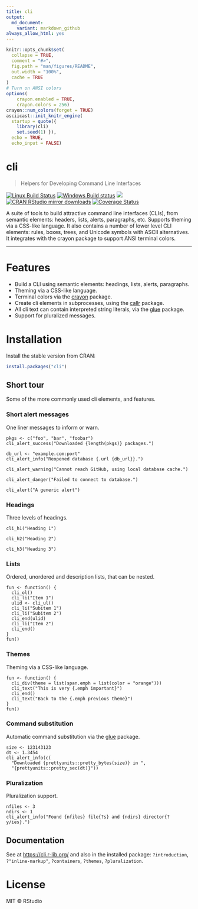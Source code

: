 ```yaml
---
title: cli
output:
  md_document:
    variant: markdown_github
always_allow_html: yes
---
```


<!-- README.md is generated from README.Rmd. Please edit that file -->

```r
knitr::opts_chunk$set(
  collapse = TRUE,
  comment = "#>",
  fig.path = "man/figures/README",
  out.width = "100%",
  cache = TRUE
)
# Turn on ANSI colors
options(
    crayon.enabled = TRUE,
    crayon.colors = 256)
crayon::num_colors(forget = TRUE)
asciicast::init_knitr_engine(
  startup = quote({
    library(cli)
    set.seed(1) }),
  echo = TRUE,
  echo_input = FALSE)
```

# cli

> Helpers for Developing Command Line Interfaces

[![Linux Build Status](https://api.travis-ci.org/r-lib/cli.svg?branch=master)](https://travis-ci.org/r-lib/cli)
[![Windows Build status](https://ci.appveyor.com/api/projects/status/github/r-lib/cli?svg=true)](https://ci.appveyor.com/project/gaborcsardi/cli)
[![](http://www.r-pkg.org/badges/version/cli)](http://www.r-pkg.org/pkg/cli)
[![CRAN RStudio mirror downloads](http://cranlogs.r-pkg.org/badges/cli)](http://www.r-pkg.org/pkg/cli)
[![Coverage Status](https://img.shields.io/codecov/c/github/r-lib/cli/master.svg)](https://codecov.io/github/r-lib/cli?branch=master)

A suite of tools to build attractive command line interfaces
(CLIs), from semantic elements: headers, lists, alerts, paragraphs,
etc. Supports theming via a CSS-like language. It also contains a
number of lower level CLI elements: rules, boxes, trees, and
Unicode symbols with ASCII alternatives. It integrates with the
crayon package to support ANSI terminal colors.

---

# Features

* Build a CLI using semantic elements: headings, lists, alerts, paragraphs.
* Theming via a CSS-like language.
* Terminal colors via the [crayon](https://github.com/r-lib/crayon) package.
* Create cli elements in subprocesses, using the
  [callr](https://github.com/r-lib/callr) package.
* All cli text can contain interpreted string literals, via the
  [glue](https://github.com/tidyverse/glue) package.
* Support for pluralized messages.

# Installation

Install the stable version from CRAN:

```r
install.packages("cli")
```

## Short tour

Some of the more commonly used cli elements, and features.

### Short alert messages

One liner messages to inform or warn.

```asciicast
pkgs <- c("foo", "bar", "foobar")
cli_alert_success("Downloaded {length(pkgs)} packages.")
```

```asciicast
db_url <- "example.com:port"
cli_alert_info("Reopened database {.url {db_url}}.")
```

```asciicast
cli_alert_warning("Cannot reach GitHub, using local database cache.")
```

```asciicast
cli_alert_danger("Failed to connect to database.")
```

```asciicast
cli_alert("A generic alert")
```

### Headings

Three levels of headings.

```asciicast
cli_h1("Heading 1")
```

```asciicast
cli_h2("Heading 2")
```

```asciicast
cli_h3("Heading 3")
```

### Lists

Ordered, unordered and description lists, that can be nested.

```asciicast
fun <- function() {
  cli_ol()
  cli_li("Item 1")
  ulid <- cli_ul()
  cli_li("Subitem 1")
  cli_li("Subitem 2")
  cli_end(ulid)
  cli_li("Item 2")
  cli_end()
}
fun()
```

### Themes

Theming via a CSS-like language.

```asciicast
fun <- function() {
  cli_div(theme = list(span.emph = list(color = "orange")))
  cli_text("This is very {.emph important}")
  cli_end()
  cli_text("Back to the {.emph previous theme}")
}
fun()
```

### Command substitution

Automatic command substitution via the
[glue](https://github.com/tidyverse/glue) package.

```asciicast
size <- 123143123
dt <- 1.3454
cli_alert_info(c(
  "Downloaded {prettyunits::pretty_bytes(size)} in ",
  "{prettyunits::pretty_sec(dt)}"))
```

### Pluralization

Pluralization support.

```asciicast
nfiles <- 3
ndirs <- 1
cli_alert_info("Found {nfiles} file{?s} and {ndirs} director{?y/ies}.")
```

## Documentation

See at [https://cli.r-lib.org/](https://cli.r-lib.org/) and also in the
installed package: `?introduction`, `?"inline-markup"`, `?containers`,
`?themes`, `?pluralization`.

# License

MIT © RStudio
